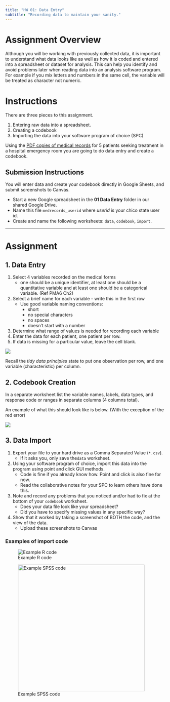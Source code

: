 ```yaml
---
title: "HW 01: Data Entry"
subtitle: "Recording data to maintain your sanity."
---
```


# Assignment Overview
Although you will be working with previously collected data, it is important to understand what data looks like as well as how it is coded and entered into a spreadsheet or dataset for analysis. This can help you identify and avoid problems later when reading data into an analysis software program. For example if you mix letters and numbers in the same cell, the variable will be treated as character not numeric. 

# Instructions

There are three pieces to this assignment. 

1. Entering raw data into a spreadsheet. 
2. Creating a codebook
3. Importing the data into your software program of choice (SPC)

Using the [PDF copies of medical records](https://norcalbiostat.netlify.com/data/medical-records.pdf) for 5 patients seeking treatment in a hospital emergency room you are going to do data entry and create a codebook.


## Submission Instructions

You will enter data and create your codebook directly in Google Sheets, and submit screenshots to Canvas. 

* Start a new Google spreadsheet in the **01 Data Entry** folder in our shared Google Drive. 
* Name this file `medrecords_userid` where _userid_ is your chico state user id. 
* Create and name the following worksheets: `data`, `codebook`, `import`.

----

# Assignment

## 1. Data Entry
1. Select 4 variables recorded on the medical forms
    - one should be a unique identifier, at least one should be a quantitative variable and at least one should be a categorical variable. (Ref PMA6 Ch2)
2. Select a brief name for each variable - write this in the first row
    - Use good variable naming conventions: 
        - short
        - no special characters
        - no spaces
        - doesn't start with a number
3. Determine what range of values is needed for recording each variable 
5. Enter the data for each patient, one patient per row. 
6. If data is missing for a particular value, leave the cell blank. 

![](images/hw1_data.png)

Recall the _tidy data principles_ state to put one observation per row, and one variable (characteristic) per column. 

## 2. Codebook Creation
In a separate worksheet list the variable names, labels, data types, and response code or ranges in separate columns (4 columns total).

An example of what this should look like is below. (With the exception of the red error)

![](images/hw1_codebook.png)


## 3. Data Import
1. Export your file to your hard drive as a Comma Separated Value (`*.csv`). 
    - If it asks you, only save the` data` worksheet.
2. Using your software program of choice, import this data into the program using point and click GUI methods.
    - Code is fine if you already know how. Point and click is also fine for now.
    - Read the collaborative notes for your SPC to learn others have done this.
3. Note and record any problems that you noticed and/or had to fix at the bottom of your `codebook` worksheet. 
    - Does your data file look like your spreadsheet? 
    - Did you have to specify missing values in any specific way?
4. Show that it worked by taking a screenshot of BOTH the code, and the view of the data. 
    - Upload these screenshots to Canvas
    

### Examples of import code

![Example R code](images/hw1_r_code.png){fig-alt="Example of R import code"}


![Example SPSS code](images/hw1_spss_code.png){width=400 fig-alt="Example of SPSS import code"}


    